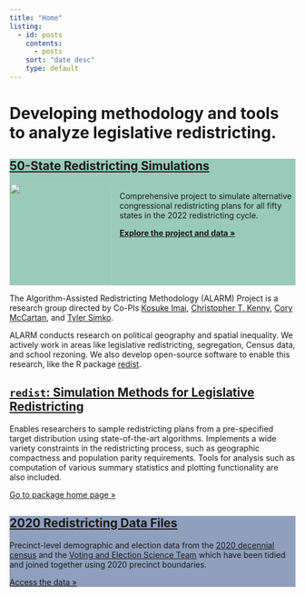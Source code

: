 ```yaml
---
title: "Home"
listing:
  - id: posts
    contents:
      - posts
    sort: "date desc"
    type: default
---
```


```{=css}
#title-block-header {
    display: none;
}
```

:::: {.column-screen}

::: {.home-cover .l-screen}

```{=html}
<div class="fg">
<h1>Developing methodology and tools to analyze legislative redistricting.</h1>
</div>
```

:::

::::

<div class="package-box" style="background: #9ACABA">
<a href="/fifty-states/">
<h2>50-State Redistricting Simulations</h2>
</a>
<div style="display:flex">
<img src="/assets/fifty_states.svg" height=180>
<div style="margin-left: 1em;">
<p>
Comprehensive project to simulate alternative congressional redistricting plans for all fifty states in the 2022 redistricting cycle.
</p>
<p>
<a href="/fifty-states/">
<b>Explore the project and data &raquo;</b>
</a>
</p>
</div>
</div>
</div>

The Algorithm-Assisted Redistricting Methodology (ALARM) Project is a research group directed by Co-PIs [Kosuke Imai](https://imai.fas.harvard.edu/), [Christopher T. Kenny](https://christophertkenny.com/), [Cory McCartan](https://corymccartan.com/), and [Tyler Simko](https://tylersimko.com/).

ALARM conducts research on political geography and spatial inequality. We actively work in areas like legislative redistricting, segregation, Census data, and school rezoning. We also develop open-source software to enable this research, like the R package [redist](https://alarm-redist.org/redist/).

<div class="package-box">
<a href="https://alarm-redist.github.io/redist/">
<h2><code>redist</code>: Simulation Methods for Legislative Redistricting</h2>
</a>
<p>
Enables researchers to sample redistricting plans from a pre-specified target
distribution using state-of-the-art algorithms. Implements a wide variety
constraints in the redistricting process, such as geographic compactness and
population parity requirements. Tools for analysis such as computation of
various summary statistics and plotting functionality are also included.
</p>
<p>
<a href="https://alarm-redist.github.io/redist/">
Go to package home page &raquo;
</a>
</p>
</div>

<div class="package-box" style="background: #8f9fbc">
<a href="/posts/2021-08-10-census-2020/">
<h2>2020 Redistricting Data Files</h2>
</a>
<p>
Precinct-level demographic and election data from the
<a href="https://www.census.gov/2020census" target="_blank">2020 decennial census</a>
and the
<a href="https://dataverse.harvard.edu/dataverse/electionscience">Voting and Election Science Team</a>
which have been tidied and joined together using 2020 precinct boundaries.
</p>
<p>
<a href="/posts/2021-08-10-census-2020/">
Access the data &raquo;
</a>
</p>
</div>

::: {#posts}
:::

